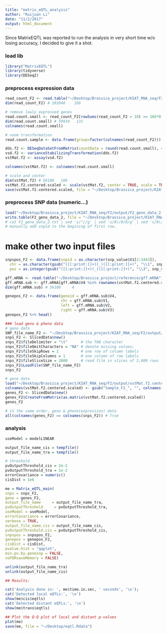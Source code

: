 ```yaml
---
title: "matrix_eQTL_analysis"
author: "Ruijuan Li"
date: "11/2/2017"
output: html_document
---
```


Since MatrixEQTL was reported to run the analysis in very short time w/o losing accuracy, I decided to give it a shot. 

### load lib
```r
library("MatrixEQTL") 
library(tidyverse)
library(DESeq2)
```

### preprocess expression data 
```r
read_count_F2 <- read.table("~/Desktop/Brassica_project/KIAT_RNA_seq/F2/data/est.counts.F2.tsv.gz", header = T, row.names = 1)
dim(read_count_F2) # 101040    166

# remove lowly expressed genes 
read.count.small <- read_count_F2[rowSums(read_count_F2 > 10) >= 166*0.25,]
dim(read.count.small) # 59934   131  
colnames(read.count.small)

# voom transformation 
read.count.sample <- data.frame(group=factor(colnames(read_count_F2)))

dds.f2 <- DESeqDataSetFromMatrix(countData = round(read.count.small), colData = read.count.sample, design = ~ group) 
vsd.f2 <- varianceStabilizingTransformation(dds.f2)
vstMat.f2 <- assay(vsd.f2)

colnames(vstMat.f2) <- colnames(read.count.small)

# scale and center 
dim(vstMat.f2) # 56180   166 
vstMat.f2.centered.scaled <- scale(vstMat.f2, center = TRUE, scale = TRUE) # center to zero
save(vstMat.f2.centered.scaled, file = "~/Desktop/Brassica_project/KIAT_RNA_seq/F2/output/vstMat.f2.centered.scaled.Rdata")
```

### preprocess SNP data (numeric...)
```r
load("~/Desktop/Brassica_project/KIAT_RNA_seq/F2/output/F2_geno_data_2.Rdata")
write.table(F2_geno_data_2, file = "~/Desktop/Brassica_project/KIAT_RNA_seq/F2/output/F2_geno_data_2.txt", sep = "\t")
# cat F2_geno_data_2.txt | sed 's/"//g' | sed 's/0\/0/0/g' | sed 's/0\/1/1/g' | sed 's/1\/1/2/g' > F2_geno_data_for_eQTL.tx
# manually add snpid to the begining of first row. 
```

# make other two input files
```r
snpspos_F2 <- data.frame(snpid = as.character(snp_value$V1[2:3443]),
  chr = as.character(gsub("([[:print:]]+)(_)([[:print:]]+)", "\\1", snp_value$V1[2:3443])),
  pos = as.integer(gsub("([[:print:]]+)(_)([[:print:]]+)", "\\3", snp_value$V1[2:3443])))

gff.mRNA <- read.table("~/Desktop/Brassica_project/reference/gff.mRNA")
gff.mRNA.sub <- gff.mRNA[gff.mRNA$V4 %in% rownames(vstMat.f2.centered.scaled),] 
dim(gff.mRNA.sub) # 56180     4 

genepos_F2 <- data.frame(geneid = gff.mRNA.sub$V4,
                         chr = gff.mRNA.sub$V1,
                         left = gff.mRNA.sub$V2,
                         right = gff.mRNA.sub$V3)
genepos_F2 %>% head()

### load geno & pheno data 
# geno data 
SNP_file_name_F2 <- "~/Desktop/Brassica_project/KIAT_RNA_seq/F2/output/F2_geno_data_for_eQTL.txt"
snps_F2 <- SlicedData$new()
snps_F2$fileDelimiter = "\t"      # the TAB character
snps_F2$fileOmitCharacters = "NA" # denote missing values;
snps_F2$fileSkipRows = 1          # one row of column labels
snps_F2$fileSkipColumns = 1       # one column of row labels
snps_F2$fileSliceSize = 2000      # read file in slices of 2,000 rows
snps_F2$LoadFile(SNP_file_name_F2)
snps_F2

# gene data 
load("~/Desktop/Brassica_project/KIAT_RNA_seq/F2/output/vstMat.f2.centered.scaled.Rdata")
colnames(vstMat.f2.centered.scaled) <- gsub("Sample_F2_", "", colnames(vstMat.f2.centered.scaled))
genes_F2 <- SlicedData$new()
genes_F2$CreateFromMatrix(as.matrix(vstMat.f2.centered.scaled))
genes_F2

# in the same order, geno & pheno(expression) data 
all(colnames(genes_F2) == colnames(snps_F2)) # True 
```

### analysis 
```r
useModel = modelLINEAR

output_file_name_cis = tempfile()
output_file_name_tra = tempfile()

# threshold 
pvOutputThreshold_cis = 2e-2
pvOutputThreshold_tra = 1e-2
errorCovariance = numeric()
cisDist = 1e6

me = Matrix_eQTL_main(
snps = snps_F2, 
gene = genes_F2, 
output_file_name     = output_file_name_tra,
pvOutputThreshold     = pvOutputThreshold_tra,
useModel = useModel, 
errorCovariance = errorCovariance, 
verbose = TRUE, 
output_file_name.cis = output_file_name_cis,
pvOutputThreshold.cis = pvOutputThreshold_cis,
snpspos = snpspos_F2, 
genepos = genepos_F2,
cisDist = cisDist,
pvalue.hist = "qqplot",
min.pv.by.genesnp = FALSE,
noFDRsaveMemory = FALSE)

unlink(output_file_name_tra)
unlink(output_file_name_cis)

## Results:

cat('Analysis done in: ', me$time.in.sec, ' seconds', '\n');
cat('Detected local eQTLs:', '\n')
show(me$cis$eqtls)
cat('Detected distant eQTLs:', '\n')
show(me$trans$eqtls)

## Plot the Q-Q plot of local and distant p-values 
plot(me) 
save(me, file = "~/Desktop/eqtl.Rdata") 
```


